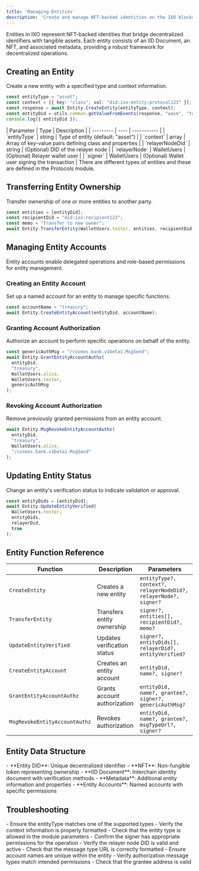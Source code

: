 ```yaml
---
title: 'Managing Entities'
description: 'Create and manage NFT-backed identities on the IXO blockchain using the Spatial Web Multiclient SDK'
---
```


<tip>
  Entities in IXO represent NFT-backed identities that bridge decentralized identifiers with tangible assets. Each entity consists of an IID Document, an NFT, and associated metadata, providing a robust framework for decentralized operations.
</tip>

## Creating an Entity

Create a new entity with a specified type and context information.

```typescript
const entityType = "asset";
const context = [{ key: "class", val: "did:ixo:entity:protocol123" }];
const response = await Entity.CreateEntity(entityType, context);
const entityDid = utils.common.getValueFromEvents(response, "wasm", "token_id");
console.log({ entityDid });
```

<Accordion title="Entity Creation Parameters">
| Parameter | Type | Description |
| --------- | ---- | ----------- |
| `entityType` | string | Type of entity (default: "asset") |
| `context` | array | Array of key-value pairs defining class and properties |
| `relayerNodeDid` | string | (Optional) DID of the relayer node |
| `relayerNode` | WalletUsers | (Optional) Relayer wallet user |
| `signer` | WalletUsers | (Optional) Wallet user signing the transaction |
</Accordion>

<Tip>
  There are different types of entities and these are defined in the Protocols module.
</Tip>

## Transferring Entity Ownership

Transfer ownership of one or more entities to another party.

```typescript
const entities = [entityDid];
const recipientDid = "did:ixo:recipient123";
const memo = "Transfer to new owner";
await Entity.TransferEntity(WalletUsers.tester, entities, recipientDid, memo);
```

## Managing Entity Accounts

Entity accounts enable delegated operations and role-based permissions for entity management.

### Creating an Entity Account

Set up a named account for an entity to manage specific functions.

```typescript
const accountName = "treasury";
await Entity.CreateEntityAccount(entityDid, accountName);
```

### Granting Account Authorization

Authorize an account to perform specific operations on behalf of the entity.

```typescript
const genericAuthMsg = "/cosmos.bank.v1beta1.MsgSend";
await Entity.GrantEntityAccountAuthz(
  entityDid,
  "treasury",
  WalletUsers.alice,
  WalletUsers.tester,
  genericAuthMsg
);
```

### Revoking Account Authorization

Remove previously granted permissions from an entity account.

```typescript
await Entity.MsgRevokeEntityAccountAuthz(
  entityDid,
  "treasury",
  WalletUsers.alice,
  "/cosmos.bank.v1beta1.MsgSend"
);
```

## Updating Entity Status

Change an entity's verification status to indicate validation or approval.

```typescript
const entityDids = [entityDid];
await Entity.UpdateEntityVerified(
  WalletUsers.tester,
  entityDids,
  relayerDid,
  true
);
```

## Entity Function Reference

| Function | Description | Parameters |
| -------- | ----------- | ---------- |
| `CreateEntity` | Creates a new entity | `entityType?, context?, relayerNodeDid?, relayerNode?, signer?` |
| `TransferEntity` | Transfers entity ownership | `signer?, entities[], recipientDid?, memo?` |
| `UpdateEntityVerified` | Updates verification status | `signer?, entityDids[], relayerDid?, entityVerified?` |
| `CreateEntityAccount` | Creates an entity account | `entityDid, name?, signer?` |
| `GrantEntityAccountAuthz` | Grants account authorization | `entityDid, name?, grantee?, signer?, genericAuthMsg?` |
| `MsgRevokeEntityAccountAuthz` | Revokes authorization | `entityDid, name?, grantee?, msgTypeUrl?, signer?` |

## Entity Data Structure

<Accordion title="Entity Components">
- **Entity DID**: Unique decentralized identifier
- **NFT**: Non-fungible token representing ownership
- **IID Document**: Interchain identity document with verification methods
- **Metadata**: Additional entity information and properties
- **Entity Accounts**: Named accounts with specific permissions
</Accordion>

## Troubleshooting

<Accordion title="Invalid Entity Type">
  - Ensure the entityType matches one of the supported types
  - Verify the context information is properly formatted
  - Check that the entity type is allowed in the module parameters
</Accordion>

<Accordion title="Authorization Errors">
  - Confirm the signer has appropriate permissions for the operation
  - Verify the relayer node DID is valid and active
  - Check that the message type URL is correctly formatted
</Accordion>

<Accordion title="Account Management Issues">
  - Ensure account names are unique within the entity
  - Verify authorization message types match intended permissions
  - Check that the grantee address is valid
</Accordion>
